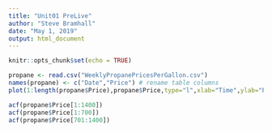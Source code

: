 ```yaml
---
title: "Unit01 PreLive"
author: "Steve Bramhall"
date: "May 1, 2019"
output: html_document
---
```


```r
knitr::opts_chunk$set(echo = TRUE)
```

```r
propane <- read.csv("WeeklyPropanePricesPerGallon.csv")
names(propane) <- c("Date","Price") # rename table columns
plot(1:length(propane$Price),propane$Price,type="l",xlab="Time",ylab="Propane Price per Gallon")

acf(propane$Price[1:1400])
acf(propane$Price[1:700])
acf(propane$Price[701:1400])
```

